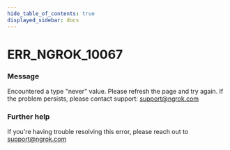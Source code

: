 ```yaml
---
hide_table_of_contents: true
displayed_sidebar: docs
---
```



# ERR_NGROK_10067

### Message

Encountered a type "never" value. Please refresh the page and try again. If the problem persists, please contact support: support@ngrok.com

<ErrorDetails error="err_ngrok_10067" />

### Further help

If you're having trouble resolving this error, please reach out to [support@ngrok.com](mailto:support@ngrok.com?subject=Help%20with%20ERR_NGROK_10067)
